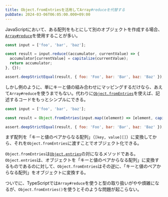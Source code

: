 ```yaml
---
title: Object.fromEntriesを活用してArray#reduceを代替する
pubDate: 2024-03-06T06:05:00.000+09:00
---
```


JavaScriptにおいて、ある配列をもとにして別のオブジェクトを作成する場合、[`Array#reduce`](https://developer.mozilla.org/ja/docs/Web/JavaScript/Reference/Global_Objects/Array/reduce)を使用することが多い。

```javascript
const input = ['foo', 'bar', 'baz'];

const result = input.reduce((accumulator, currentValue) => {
  accumulator[currentValue] = capitalize(currentValue);
  return accumulator;
}, {});

assert.deepStrictEqual(result, { foo: 'Foo', bar: 'Bar', baz: 'Baz' });
```

しかし例のように、単にキーと値の組み合わせにマッピングするだけなら、あえて`Array#reduce`を使うまでもない。代わりに[`Object.fromEntries`](https://developer.mozilla.org/ja/docs/Web/JavaScript/Reference/Global_Objects/Object/fromEntries)を使えば、記述するコードをもっとシンプルにできる。

```javascript
const input = ['foo', 'bar', 'baz'];

const result = Object.fromEntries(input.map((element) => [element, capitalize(element)]));

assert.deepStrictEqual(result, { foo: 'Foo', bar: 'Bar', baz: 'Baz' });
```

まず配列を「キーと値のペアからなる配列」（`[key, value][]`）に変換してから、それを`Object.fromEntries`に渡すことでオブジェクト化できる。

`Object.fromEntries`は[`Object.entries`](https://developer.mozilla.org/ja/docs/Web/JavaScript/Reference/Global_Objects/Object/entries)の対になるメソッドである。`Object.entries`は、オブジェクトを「キーと値のペアからなる配列」に変換するものであるのに対して、`Object.fromEntries`はその逆に、「キーと値のペアからなる配列」をオブジェクトに変換する。

ついでに、TypeScriptでは`Array#reduce`を使うと型の取り扱いがやや煩雑になるが、`Object.fromEntries()`を使うとそのような問題が起こらない。
